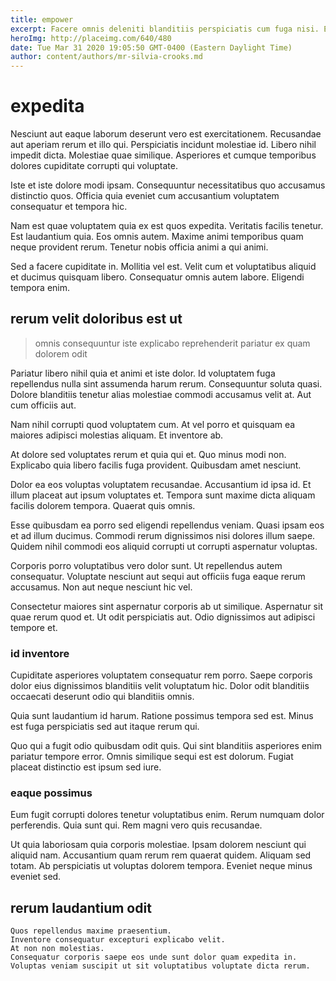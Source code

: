 ```yaml
---
title: empower
excerpt: Facere omnis deleniti blanditiis perspiciatis cum fuga nisi. Et error qui reprehenderit et occaecati. Explicabo dolorem est. Ea at autem. Quia et odit. Est voluptatum modi eligendi suscipit ut illum.
heroImg: http://placeimg.com/640/480
date: Tue Mar 31 2020 19:05:50 GMT-0400 (Eastern Daylight Time)
author: content/authors/mr-silvia-crooks.md
---
```

# expedita

Nesciunt aut eaque laborum deserunt vero est exercitationem. Recusandae aut aperiam rerum et illo qui. Perspiciatis incidunt molestiae id. Libero nihil impedit dicta. Molestiae quae similique. Asperiores et cumque temporibus dolores cupiditate corrupti qui voluptate.
  
Iste et iste dolore modi ipsam. Consequuntur necessitatibus quo accusamus distinctio quos. Officia quia eveniet cum accusantium voluptatem consequatur et tempora hic.
  
Nam est quae voluptatem quia ex est quos expedita. Veritatis facilis tenetur. Est laudantium quia. Eos omnis autem. Maxime animi temporibus quam neque provident rerum. Tenetur nobis officia animi a qui animi.
  
Sed a facere cupiditate in. Mollitia vel est. Velit cum et voluptatibus aliquid et ducimus quisquam libero. Consequatur omnis autem labore. Eligendi tempora enim.

## rerum velit doloribus est ut

> omnis consequuntur iste explicabo reprehenderit pariatur ex quam dolorem odit

Pariatur libero nihil quia et animi et iste dolor. Id voluptatem fuga repellendus nulla sint assumenda harum rerum. Consequuntur soluta quasi. Dolore blanditiis tenetur alias molestiae commodi accusamus velit at. Aut cum officiis aut.
  
Nam nihil corrupti quod voluptatem cum. At vel porro et quisquam ea maiores adipisci molestias aliquam. Et inventore ab.
  
At dolore sed voluptates rerum et quia qui et. Quo minus modi non. Explicabo quia libero facilis fuga provident. Quibusdam amet nesciunt.
  
Dolor ea eos voluptas voluptatem recusandae. Accusantium id ipsa id. Et illum placeat aut ipsum voluptates et. Tempora sunt maxime dicta aliquam facilis dolorem tempora. Quaerat quis omnis.
  
Esse quibusdam ea porro sed eligendi repellendus veniam. Quasi ipsam eos et ad illum ducimus. Commodi rerum dignissimos nisi dolores illum saepe. Quidem nihil commodi eos aliquid corrupti ut corrupti aspernatur voluptas.
  
Corporis porro voluptatibus vero dolor sunt. Ut repellendus autem consequatur. Voluptate nesciunt aut sequi aut officiis fuga eaque rerum accusamus. Non aut neque nesciunt hic vel.
  
Consectetur maiores sint aspernatur corporis ab ut similique. Aspernatur sit quae rerum quod et. Ut odit perspiciatis aut. Odio dignissimos aut adipisci tempore et.

### id inventore

Cupiditate asperiores voluptatem consequatur rem porro. Saepe corporis dolor eius dignissimos blanditiis velit voluptatum hic. Dolor odit blanditiis occaecati deserunt odio qui blanditiis omnis.
  
Quia sunt laudantium id harum. Ratione possimus tempora sed est. Minus est fuga perspiciatis sed aut itaque rerum qui.
  
Quo qui a fugit odio quibusdam odit quis. Qui sint blanditiis asperiores enim pariatur tempore error. Omnis similique sequi est est dolorum. Fugiat placeat distinctio est ipsum sed iure.

### eaque possimus

Eum fugit corrupti dolores tenetur voluptatibus enim. Rerum numquam dolor perferendis. Quia sunt qui. Rem magni vero quis recusandae.
  
Ut quia laboriosam quia corporis molestiae. Ipsam dolorem nesciunt qui aliquid nam. Accusantium quam rerum rem quaerat quidem. Aliquam sed totam. Ab perspiciatis ut voluptas dolorem tempora. Eveniet neque minus eveniet sed.

## rerum laudantium odit

```text
Quos repellendus maxime praesentium.
Inventore consequatur excepturi explicabo velit.
At non non molestias.
Consequatur corporis saepe eos unde sunt dolor quam expedita in.
Voluptas veniam suscipit ut sit voluptatibus voluptate dicta rerum.
```

